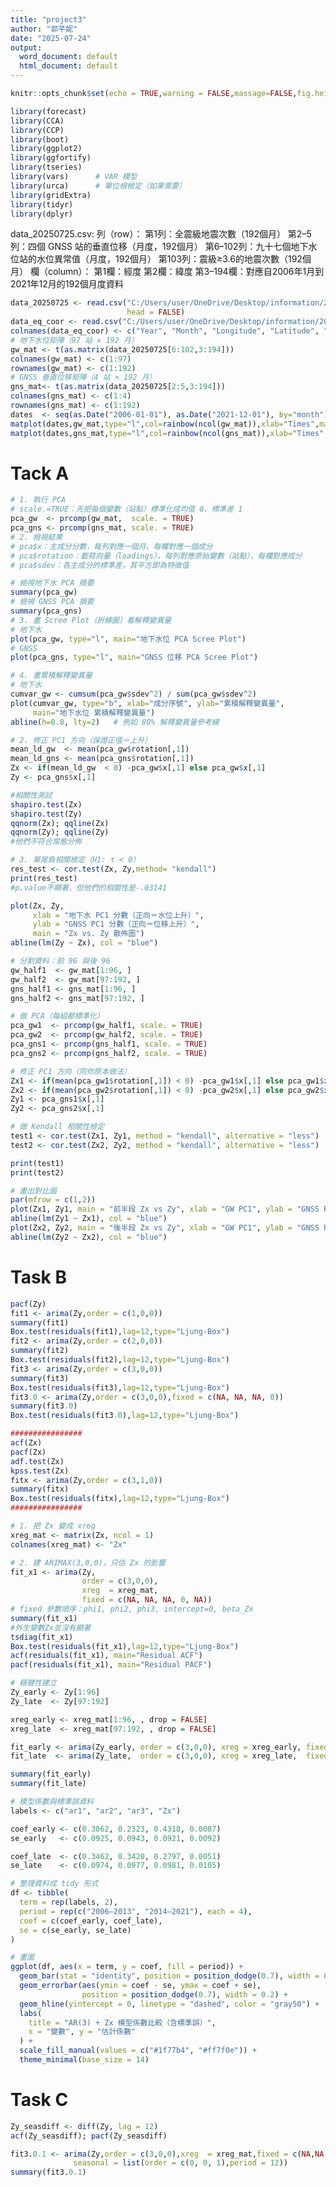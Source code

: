 ---
title: "project3"
author: "郭芊妮"
date: "2025-07-24"
output:
  word_document: default
  html_document: default
---

```{r setup, include=FALSE,message=FALSE}
knitr::opts_chunk$set(echo = TRUE,warning = FALSE,massage=FALSE,fig.height = 6, fig.width = 10,fig.show = "hold",dpi= 300,dev= "png")
```

```{r}
library(forecast)
library(CCA)
library(CCP)
library(boot)
library(ggplot2)
library(ggfortify)
library(tseries)
library(vars)      # VAR 模型
library(urca)      # 單位根檢定（如果需要）
library(gridExtra)
library(tidyr)
library(dplyr)
```
data_20250725.csv:
列（row）：
  第1列：全震級地震次數（192個月）
  第2–5列：四個 GNSS 站的垂直位移（月度，192個月）
  第6–102列：九十七個地下水位站的水位異常值（月度，192個月）
  第103列：震級≥3.6的地震次數（192個月）
欄（column）：
  第1欄：經度
  第2欄：緯度
  第3–194欄：對應自2006年1月到2021年12月的192個月度資料
```{r}
data_20250725 <- read.csv("C:/Users/user/OneDrive/Desktop/information/20250725.csv",
                          head = FALSE)
data_eq_coor <- read.csv("C:/Users/user/OneDrive/Desktop/information/20250725_eq_coor.csv",head=FALSE)
colnames(data_eq_coor) <- c("Year", "Month", "Longitude", "Latitude", "Magnitude")
# 地下水位矩陣（97 站 × 192 月）
gw_mat <- t(as.matrix(data_20250725[6:102,3:194]))
colnames(gw_mat) <- c(1:97)
rownames(gw_mat) <- c(1:192)
# GNSS 垂直位移矩陣（4 站 × 192 月）
gns_mat<- t(as.matrix(data_20250725[2:5,3:194]))
colnames(gns_mat) <- c(1:4)
rownames(gns_mat) <- c(1:192)
dates  <- seq(as.Date("2006-01-01"), as.Date("2021-12-01"), by="month")
matplot(dates,gw_mat,type="l",col=rainbow(ncol(gw_mat)),xlab="Times",main="Time Plot of grandwater")
matplot(dates,gns_mat,type="l",col=rainbow(ncol(gns_mat)),xlab="Times",main="Time Plot of GNS")
```

# Tack A
```{r}
# 1. 執行 PCA
# scale.=TRUE：先把每個變數（站點）標準化成均值 0、標準差 1
pca_gw  <- prcomp(gw_mat,  scale. = TRUE) 
pca_gns <- prcomp(gns_mat, scale. = TRUE)
# 2. 檢視結果
# pca$x：主成分分數，每列對應一個月，每欄對應一個成分
# pca$rotation：載荷向量（loadings），每列對應原始變數（站點），每欄對應成分
# pca$sdev：各主成分的標準差，其平方即為特徵值

# 檢視地下水 PCA 摘要
summary(pca_gw)
# 檢視 GNSS PCA 摘要
summary(pca_gns)
# 3. 畫 Scree Plot（折線圖）看解釋變異量
# 地下水
plot(pca_gw, type="l", main="地下水位 PCA Scree Plot")
# GNSS
plot(pca_gns, type="l", main="GNSS 位移 PCA Scree Plot")

# 4. 畫累積解釋變異量
# 地下水
cumvar_gw <- cumsum(pca_gw$sdev^2) / sum(pca_gw$sdev^2)
plot(cumvar_gw, type="b", xlab="成分序號", ylab="累積解釋變異量",
     main="地下水位 累積解釋變異量")
abline(h=0.8, lty=2)   # 例如 80% 解釋變異量參考線

# 2. 修正 PC1 方向（保證正值＝上升）
mean_ld_gw  <- mean(pca_gw$rotation[,1])
mean_ld_gns <- mean(pca_gns$rotation[,1])
Zx <- if(mean_ld_gw  < 0) -pca_gw$x[,1] else pca_gw$x[,1]
Zy <- pca_gns$x[,1]

#相關性測試
shapiro.test(Zx)
shapiro.test(Zy)
qqnorm(Zx); qqline(Zx)
qqnorm(Zy); qqline(Zy)
#他們不符合常態分佈

# 3. 單尾負相關檢定（H1: τ < 0）
res_test <- cor.test(Zx, Zy,method= "kendall")
print(res_test)
#p.value不顯著，但他們的相關性是-.03141

plot(Zx, Zy,
     xlab = "地下水 PC1 分數（正向＝水位上升）",
     ylab = "GNSS PC1 分數（正向＝位移上升）",
     main = "Zx vs. Zy 散佈圖")
abline(lm(Zy ~ Zx), col = "blue")

# 分割資料：前 96 與後 96
gw_half1  <- gw_mat[1:96, ]
gw_half2  <- gw_mat[97:192, ]
gns_half1 <- gns_mat[1:96, ]
gns_half2 <- gns_mat[97:192, ]

# 做 PCA（每組都標準化）
pca_gw1  <- prcomp(gw_half1, scale. = TRUE)
pca_gw2  <- prcomp(gw_half2, scale. = TRUE)
pca_gns1 <- prcomp(gns_half1, scale. = TRUE)
pca_gns2 <- prcomp(gns_half2, scale. = TRUE)

# 修正 PC1 方向（同你原本做法）
Zx1 <- if(mean(pca_gw1$rotation[,1]) < 0) -pca_gw1$x[,1] else pca_gw1$x[,1]
Zx2 <- if(mean(pca_gw2$rotation[,1]) < 0) -pca_gw2$x[,1] else pca_gw2$x[,1]
Zy1 <- pca_gns1$x[,1]
Zy2 <- pca_gns2$x[,1]

# 做 Kendall 相關性檢定
test1 <- cor.test(Zx1, Zy1, method = "kendall", alternative = "less")
test2 <- cor.test(Zx2, Zy2, method = "kendall", alternative = "less")

print(test1)
print(test2)

# 畫出對比圖
par(mfrow = c(1,2))
plot(Zx1, Zy1, main = "前半段 Zx vs Zy", xlab = "GW PC1", ylab = "GNSS PC1")
abline(lm(Zy1 ~ Zx1), col = "blue")
plot(Zx2, Zy2, main = "後半段 Zx vs Zy", xlab = "GW PC1", ylab = "GNSS PC1")
abline(lm(Zy2 ~ Zx2), col = "blue")
```

# Task B
```{r}
pacf(Zy)
fit1 <- arima(Zy,order = c(1,0,0))
summary(fit1)
Box.test(residuals(fit1),lag=12,type="Ljung-Box")
fit2 <- arima(Zy,order = c(2,0,0))
summary(fit2)
Box.test(residuals(fit2),lag=12,type="Ljung-Box")
fit3 <- arima(Zy,order = c(3,0,0))
summary(fit3)
Box.test(residuals(fit3),lag=12,type="Ljung-Box")
fit3.0 <- arima(Zy,order = c(3,0,0),fixed = c(NA, NA, NA, 0))
summary(fit3.0)
Box.test(residuals(fit3.0),lag=12,type="Ljung-Box")

################
acf(Zx)
pacf(Zx)
adf.test(Zx)
kpss.test(Zx)
fitx <- arima(Zy,order = c(3,1,0))
summary(fitx)
Box.test(residuals(fitx),lag=12,type="Ljung-Box")
################

# 1. 把 Zx 變成 xreg
xreg_mat <- matrix(Zx, ncol = 1)
colnames(xreg_mat) <- "Zx"

# 2. 建 ARIMAX(3,0,0)，只估 Zx 的影響
fit_x1 <- arima(Zy,
                order = c(3,0,0),
                xreg  = xreg_mat,
                fixed = c(NA, NA, NA, 0, NA))
# fixed 參數順序：phi1, phi2, phi3, intercept=0, beta_Zx
summary(fit_x1)
#外生變數Zx並沒有顯著
tsdiag(fit_x1)
Box.test(residuals(fit_x1),lag=12,type="Ljung-Box")
acf(residuals(fit_x1), main="Residual ACF")
pacf(residuals(fit_x1), main="Residual PACF")

# 穩健性建立
Zy_early <- Zy[1:96]
Zy_late  <- Zy[97:192]

xreg_early <- xreg_mat[1:96, , drop = FALSE]
xreg_late  <- xreg_mat[97:192, , drop = FALSE]

fit_early <- arima(Zy_early, order = c(3,0,0), xreg = xreg_early, fixed = c(NA, NA, NA, 0, NA))
fit_late  <- arima(Zy_late,  order = c(3,0,0), xreg = xreg_late,  fixed = c(NA, NA, NA, 0, NA))

summary(fit_early)
summary(fit_late)

# 模型係數與標準誤資料
labels <- c("ar1", "ar2", "ar3", "Zx")

coef_early <- c(0.3062, 0.2323, 0.4318, 0.0087)
se_early   <- c(0.0925, 0.0943, 0.0921, 0.0092)

coef_late  <- c(0.3462, 0.3420, 0.2797, 0.0051)
se_late    <- c(0.0974, 0.0977, 0.0981, 0.0105)

# 整理資料成 tidy 形式
df <- tibble(
  term = rep(labels, 2),
  period = rep(c("2006–2013", "2014–2021"), each = 4),
  coef = c(coef_early, coef_late),
  se = c(se_early, se_late)
)

# 畫圖
ggplot(df, aes(x = term, y = coef, fill = period)) +
  geom_bar(stat = "identity", position = position_dodge(0.7), width = 0.6) +
  geom_errorbar(aes(ymin = coef - se, ymax = coef + se),
                position = position_dodge(0.7), width = 0.2) +
  geom_hline(yintercept = 0, linetype = "dashed", color = "gray50") +
  labs(
    title = "AR(3) + Zx 模型係數比較（含標準誤）",
    x = "變數", y = "估計係數"
  ) +
  scale_fill_manual(values = c("#1f77b4", "#ff7f0e")) +
  theme_minimal(base_size = 14)
```

# Task C
```{r}
Zy_seasdiff <- diff(Zy, lag = 12)
acf(Zy_seasdiff); pacf(Zy_seasdiff)

fit3.0.1 <- arima(Zy,order = c(3,0,0),xreg  = xreg_mat,fixed = c(NA,NA,NA,NA,0,NA),
              seasonal = list(order = c(0, 0, 1),period = 12))
summary(fit3.0.1)
```

